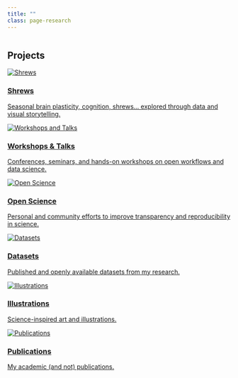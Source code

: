 ```yaml
---
title: ""
class: page-research
---
```


::: {.page-icon}
<img src="img/icons/research.svg" alt="" aria-hidden="true">
:::

## Projects {#current-research}

```{=html}
<div class="research-gallery">

<div class="project-card">
  <a href="shrews.qmd">
    <img src="img/shrew-original.png" alt="Shrews">
    <h3>Shrews</h3>
    <p>Seasonal brain plasticity, cognition, shrews... explored through data and visual storytelling.</p>
  </a>
</div>

<div class="project-card">
  <a href="talks.qmd">
    <img src="img/ceci-talk.JPG" alt="Workshops and Talks">
    <h3>Workshops & Talks</h3>
    <p>Conferences, seminars, and hands-on workshops on open workflows and data science.</p>
  </a>
</div>

<div class="project-card">
  <a href="open-science.qmd">
    <img src="img/icons/open-science.svg" alt="Open Science">
    <h3>Open Science</h3>
    <p>Personal and community efforts to improve transparency and reproducibility in science.</p>
  </a>
</div>

<div class="project-card">
  <a href="datasets.qmd">
    <img src="img/fen-monitor.png" alt="Datasets">
    <h3>Datasets</h3>
    <p>Published and openly available datasets from my research.</p>
  </a>
</div>

<div class="project-card">
  <a href="illustrations.qmd">
    <img src="img/illustrations/funkyanimals.png" alt="Illustrations">
    <h3>Illustrations</h3>
    <p>Science-inspired art and illustrations.</p>
  </a>
</div>

<div class="project-card">
  <a href="publications.qmd">
    <img src="img/atlas.png" alt="Publications">
    <h3>Publications</h3>
    <p>My academic (and not) publications.</p>
  </a>
</div>

</div>
```